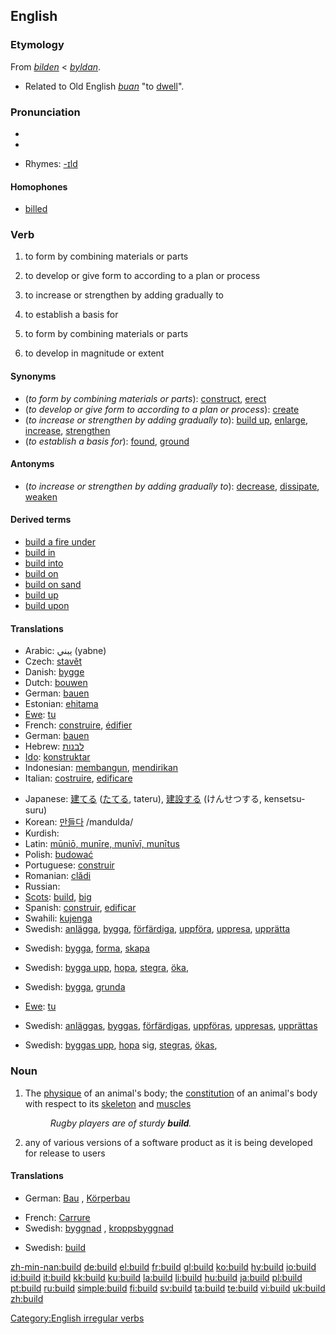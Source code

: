 ==English==

===Etymology===
From {{ME.}} ''[[bilden]]'' < {{OE.}} ''[[byldan]]''.
* Related to Old English ''[[buan]]'' "to [[dwell]]".

===Pronunciation===
* {{IPA|/bɪld/}}
* {{audio|en-us-build.ogg|Audio (US)}}

* Rhymes: [[Rhymes:English:-ɪld|-ɪld]]

====Homophones====
* [[billed]]

===Verb===
{{en-verb|builds|building|'''[[built]]''', ''or archaic'', '''[[builded]]'''}}

# {{transitive}} to form by combining materials or parts
# {{transitive}} to develop or give form to according to a plan or process
# {{transitive}} to increase or strengthen by adding gradually to
# {{transitive}} to establish a basis for
# {{intransitive}} to form by combining materials or parts
# {{intransitive}} to develop in magnitude or extent

====Synonyms====
* (''to form by combining materials or parts''): [[construct]], [[erect]]
* (''to develop or give form to according to a plan or process''): [[create]]
* (''to increase or strengthen by adding gradually to''): [[build up]], [[enlarge]], [[increase]], [[strengthen]]
* (''to establish a basis for''): [[found]], [[ground]]

====Antonyms====
* (''to increase or strengthen by adding gradually to''): [[decrease]], [[dissipate]], [[weaken]]

====Derived terms====
* [[build a fire under]]
* [[build in]]
* [[build into]]
* [[build on]]
* [[build on sand]]
* [[build up]]
* [[build upon]]

====Translations====
{{trans-top|(transitive) to form by combining materials or parts}}
* Arabic: يبني (yabne)
* Czech: [[stavět]]
* Danish: [[bygge]]
* Dutch: [[bouwen]]
* German: [[bauen]]
* Estonian: [[ehitama]]
* [[Ewe]]: [[tu]]
* French: [[construire]], [[édifier]]
* German: [[bauen]]
* Hebrew: [[לבנות|לבנות]]
* [[Ido]]: [[konstruktar]]
* Indonesian: [[bangun|membangun]], [[diri|mendirikan]]
* Italian: [[costruire]], [[edificare]]
{{trans-mid}}
* Japanese: [[建てる]] ([[たてる]], tateru), [[建設]]する (けんせつする, kensetsu-suru)
* Korean: [[만들다]] /mandulda/
* Kurdish: {{KUchar|[[دروستکردن]]}}
* Latin: [[munire|mūniō, munīre, munīvī, munītus]]
* Polish: [[budować]]
* Portuguese: [[construir]]
* Romanian: [[clădi]]
* Russian: {{t+|ru|строить|stroit'}}
* [[Scots]]: [[#Scots|build]], [[big#Scots|big]]
* Spanish: [[construir]], [[edificar]]
* Swahili: [[kujenga]]
* Swedish: [[anlägga]], [[bygga]], [[förfärdiga]], [[uppföra]], [[uppresa]], [[upprätta]]
{{trans-bottom}}

{{trans-top|(transitive) to develop or give form to according to a plan or process}}
{{trans-mid}}
* Swedish: [[bygga]], [[forma]], [[skapa]]
{{trans-bottom}}

{{trans-top|(transitive) to increase or strengthen by adding gradually to}}
{{trans-mid}}
* Swedish: [[bygga upp]], [[hopa]], [[stegra]], [[öka]],
{{trans-bottom}}

{{trans-top|(transitive) to establish a basis for}}
{{trans-mid}}
* Swedish: [[bygga]], [[grunda]]
{{trans-bottom}}

{{trans-top|(intransitive) to form by combining materials or parts}}
* [[Ewe]]: [[tu]]
{{trans-mid}}
* Swedish: [[anläggas]], [[byggas]], [[förfärdigas]], [[uppföras]], [[uppresas]], [[upprättas]]
{{trans-bottom}}

{{trans-top|(intransitive) to develop in magnitude or extent}}
{{trans-mid}}
* Swedish: [[byggas upp]], [[hopa]] sig, [[stegras]], [[ökas]],
{{trans-bottom}}

===Noun===
{{en-noun}}

# The [[physique]] of an animal's body; the [[constitution]] of an animal's body with respect to its [[skeleton]] and [[muscle]]s
#: ''Rugby players are of sturdy '''build'''.''
# {{computing}} any of various versions of a software product as it is being developed for release to users

====Translations====
{{trans-top|physique of an animal's body}}
* German: [[Bau]] {{m}}, [[Körperbau]] {{m}}
{{trans-mid}}
* French: [[Carrure]] {{f}}
* Swedish: [[byggnad]] {{c}}, [[kroppsbyggnad]] {{c}}
{{trans-bottom}}

{{trans-top|computing: any of various versions of a software product as it is being developed for release to users}}
{{trans-mid}}
* Swedish: [[build#Swedish|build]] {{c}}
{{trans-bottom}}

[[Category:English irregular verbs]]

[[zh-min-nan:build]]
[[de:build]]
[[el:build]]
[[fr:build]]
[[gl:build]]
[[ko:build]]
[[hy:build]]
[[io:build]]
[[id:build]]
[[it:build]]
[[kk:build]]
[[ku:build]]
[[la:build]]
[[li:build]]
[[hu:build]]
[[ja:build]]
[[pl:build]]
[[pt:build]]
[[ru:build]]
[[simple:build]]
[[fi:build]]
[[sv:build]]
[[ta:build]]
[[te:build]]
[[vi:build]]
[[uk:build]]
[[zh:build]]